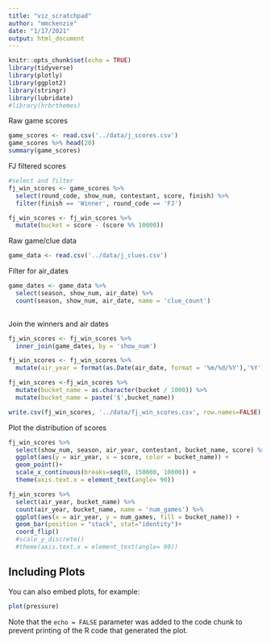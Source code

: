 ```yaml
---
title: "viz_scratchpad"
author: "mmckenzie"
date: "1/17/2021"
output: html_document
---
```


```r
knitr::opts_chunk$set(echo = TRUE)
library(tidyverse)
library(plotly)
library(ggplot2)
library(stringr)
library(lubridate)
#library(hrbrthemes)
```

Raw game scores
```r
game_scores <- read.csv('../data/j_scores.csv')
game_scores %>% head(20)
summary(game_scores)
```

FJ filtered scores
```r
#select and filter
fj_win_scores <- game_scores %>% 
  select(round_code, show_num, contestant, score, finish) %>% 
  filter(finish == 'Winner', round_code == 'FJ')

fj_win_scores <- fj_win_scores %>% 
  mutate(bucket = score - (score %% 10000))
```

Raw game/clue data
```r
game_data <- read.csv('../data/j_clues.csv')
```

Filter for air_dates
```r
game_dates <- game_data %>% 
  select(season, show_num, air_date) %>% 
  count(season, show_num, air_date, name = 'clue_count')
  
```

Join the winners and air dates
```r
fj_win_scores <- fj_win_scores %>% 
  inner_join(game_dates, by = 'show_num')

fj_win_scores <- fj_win_scores %>% 
  mutate(air_year = format(as.Date(air_date, format = '%m/%d/%Y'),'%Y'))

fj_win_scores <-fj_win_scores %>% 
  mutate(bucket_name = as.character(bucket / 1000)) %>% 
  mutate(bucket_name = paste('$',bucket_name))

write.csv(fj_win_scores, '../data/fj_win_scores.csv', row.names=FALSE)

```


Plot the distribution of scores
```r
fj_win_scores %>% 
  select(show_num, season, air_year, contestant, bucket_name, score) %>% 
  ggplot(aes(y = air_year, x = score, color = bucket_name)) +
  geom_point()+
  scale_x_continuous(breaks=seq(0, 150000, 10000)) +
  theme(axis.text.x = element_text(angle= 90))

```


```r
fj_win_scores %>% 
  select(air_year, bucket_name) %>% 
  count(air_year, bucket_name, name = 'num_games') %>% 
  ggplot(aes(x = air_year, y = num_games, fill = bucket_name)) +
  geom_bar(position = "stack", stat="identity")+
  coord_flip()
  #scale_y_discrete()
  #theme(axis.text.x = element_text(angle= 90))
```










## Including Plots

You can also embed plots, for example:

```r
plot(pressure)
```

Note that the `echo = FALSE` parameter was added to the code chunk to prevent printing of the R code that generated the plot.
